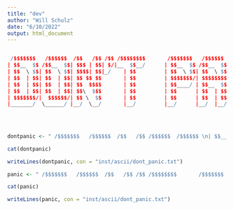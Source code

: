 ```yaml
---
title: "dev"
author: "Will Schulz"
date: "6/10/2022"
output: html_document
---
```


```r

```



```r

 /$$$$$$$   /$$$$$$  /$$   /$$ /$$ /$$$$$$$$       /$$$$$$$   /$$$$$$  /$$   /$$ /$$$$$$  /$$$$$$ 
| $$__  $$ /$$__  $$| $$$ | $$| $/|__  $$__/      | $$__  $$ /$$__  $$| $$$ | $$|_  $$_/ /$$__  $$
| $$  \ $$| $$  \ $$| $$$$| $$|_/    | $$         | $$  \ $$| $$  \ $$| $$$$| $$  | $$  | $$  \__/
| $$  | $$| $$  | $$| $$ $$ $$       | $$         | $$$$$$$/| $$$$$$$$| $$ $$ $$  | $$  | $$      
| $$  | $$| $$  | $$| $$  $$$$       | $$         | $$____/ | $$__  $$| $$  $$$$  | $$  | $$      
| $$  | $$| $$  | $$| $$\  $$$       | $$         | $$      | $$  | $$| $$\  $$$  | $$  | $$    $$
| $$$$$$$/|  $$$$$$/| $$ \  $$       | $$         | $$      | $$  | $$| $$ \  $$ /$$$$$$|  $$$$$$/
|_______/  \______/ |__/  \__/       |__/         |__/      |__/  |__/|__/  \__/|______/ \______/ 
                                                                                                  
                                                                                                  
                                                                                                  

```



```r
dontpanic <- " /$$$$$$$   /$$$$$$  /$$   /$$ /$$$$$$  /$$$$$$ \n| $$__  $$ /$$__  $$| $$$ | $$|_  $$_/ /$$__  $$\n| $$  \\ $$| $$  \\ $$| $$$$| $$  | $$  | $$  \\__/\n| $$$$$$$/| $$$$$$$$| $$ $$ $$  | $$  | $$      \n| $$____/ | $$__  $$| $$  $$$$  | $$  | $$      \n| $$      | $$  | $$| $$\\  $$$  | $$  | $$    $$\n| $$      | $$  | $$| $$ \\  $$ /$$$$$$|  $$$$$$/\n|__/      |__/  |__/|__/  \\__/|______/ \\______/ "

cat(dontpanic)

writeLines(dontpanic, con = "inst/ascii/dont_panic.txt")

```



```r
panic <- " /$$$$$$$   /$$$$$$  /$$   /$$ /$$ /$$$$$$$$       /$$$$$$$   /$$$$$$  /$$   /$$ /$$$$$$  /$$$$$$ \n| $$__  $$ /$$__  $$| $$$ | $$| $/|__  $$__/      | $$__  $$ /$$__  $$| $$$ | $$|_  $$_/ /$$__  $$\n| $$  \\ $$| $$  \\ $$| $$$$| $$|_/    | $$         | $$  \\ $$| $$  \\ $$| $$$$| $$  | $$  | $$  \\__/\n| $$  | $$| $$  | $$| $$ $$ $$       | $$         | $$$$$$$/| $$$$$$$$| $$ $$ $$  | $$  | $$      \n| $$  | $$| $$  | $$| $$  $$$$       | $$         | $$____/ | $$__  $$| $$  $$$$  | $$  | $$      \n| $$  | $$| $$  | $$| $$\\  $$$       | $$         | $$      | $$  | $$| $$\\  $$$  | $$  | $$    $$\n| $$$$$$$/|  $$$$$$/| $$ \\  $$       | $$         | $$      | $$  | $$| $$ \\  $$ /$$$$$$|  $$$$$$/\n|_______/  \\______/ |__/  \\__/       |__/         |__/      |__/  |__/|__/  \\__/|______/ \\______/ \n                                                                                                  "

cat(panic)

writeLines(panic, con = "inst/ascii/dont_panic.txt")

```


```r


```


```r


```


```r


```


```r


```


```r


```


```r


```


```r


```


```r


```


```r


```


```r


```


```r


```


```r


```


```r


```


```r


```


```r


```





